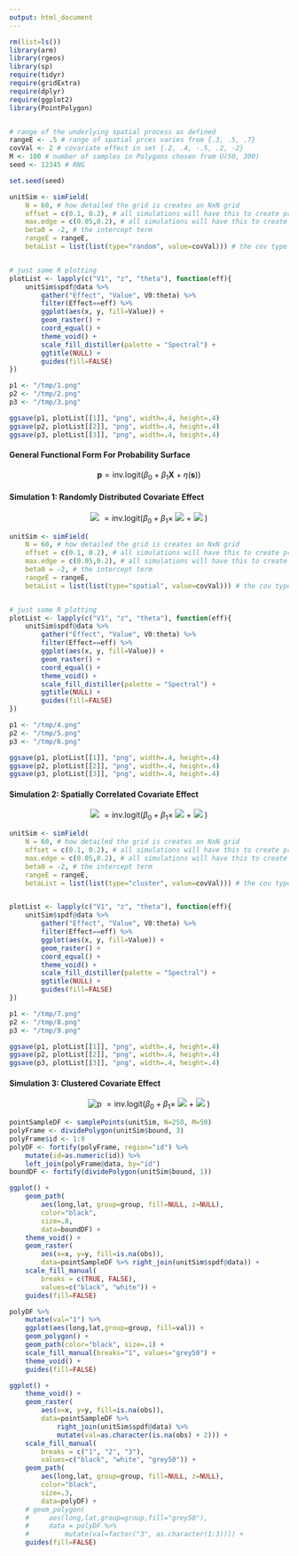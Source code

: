 ```yaml
---
output: html_document
---
```


```R
rm(list=ls())
library(arm)
library(rgeos)
library(sp)
require(tidyr)
require(gridExtra)
require(dplyr)
require(ggplot2)
library(PointPolygon)


# range of the underlying spatial process as defined 
rangeE <- .5 # range of spatial prces varies from {.3, .5, .7}
covVal <- 2 # covariate effect in set {.2, .4, -.5, .2, -2}
M <- 100 # number of samples in Polygons chosen from U(50, 300)
seed <- 12345 # RNG

set.seed(seed)
```

```R
unitSim <- simField(
    N = 60, # how detailed the grid is creates an NxN grid
    offset = c(0.1, 0.2), # all simulations will have this to create pred mesh 
    max.edge = c(0.05,0.2), # all simulations will have this to create pred mesh
    beta0 = -2, # the intercept term
    rangeE = rangeE,
    betaList = list(list(type="random", value=covVal))) # the cov type & value


# just some R plotting 
plotList <- lapply(c("V1", "z", "theta"), function(eff){
    unitSim$spdf@data %>%
        gather("Effect", "Value", V0:theta) %>%
        filter(Effect==eff) %>%
        ggplot(aes(x, y, fill=Value)) +
        geom_raster() +
        coord_equal() +
        theme_void() +
        scale_fill_distiller(palette = "Spectral") +
        ggtitle(NULL) +
        guides(fill=FALSE)
})

p1 <- "/tmp/1.png"
p2 <- "/tmp/2.png"
p3 <- "/tmp/3.png"

ggsave(p1, plotList[[1]], "png", width=.4, height=.4)
ggsave(p2, plotList[[2]], "png", width=.4, height=.4)
ggsave(p3, plotList[[3]], "png", width=.4, height=.4)
```

#### General Functional Form For Probability Surface

$$
\boldsymbol{p} = \text{inv.logit}(\beta_0 + \beta_1 \boldsymbol{X} + \eta(\boldsymbol{s}))
$$

#### Simulation 1: Randomly Distributed Covariate Effect

<center>
![](/tmp/3.png) $=\text{inv.logit}(\beta_0 + \beta_1 \times$ ![](/tmp/1.png) $+$ ![](/tmp/2.png) $)$
</center>

```R
unitSim <- simField(
    N = 60, # how detailed the grid is creates an NxN grid
    offset = c(0.1, 0.2), # all simulations will have this to create pred mesh 
    max.edge = c(0.05,0.2), # all simulations will have this to create pred mesh
    beta0 = -2, # the intercept term
    rangeE = rangeE,
    betaList = list(list(type="spatial", value=covVal))) # the cov type & value


# just some R plotting 
plotList <- lapply(c("V1", "z", "theta"), function(eff){
    unitSim$spdf@data %>%
        gather("Effect", "Value", V0:theta) %>%
        filter(Effect==eff) %>%
        ggplot(aes(x, y, fill=Value)) +
        geom_raster() +
        coord_equal() +
        theme_void() +
        scale_fill_distiller(palette = "Spectral") +
        ggtitle(NULL) +
        guides(fill=FALSE)
})

p1 <- "/tmp/4.png"
p2 <- "/tmp/5.png"
p3 <- "/tmp/6.png"

ggsave(p1, plotList[[1]], "png", width=.4, height=.4)
ggsave(p2, plotList[[2]], "png", width=.4, height=.4)
ggsave(p3, plotList[[3]], "png", width=.4, height=.4)
```

#### Simulation 2: Spatially Correlated Covariate Effect

<center>
![](/tmp/6.png) $=\text{inv.logit}(\beta_0 + \beta_1 \times$ ![](/tmp/4.png) $+$ ![](/tmp/5.png) $)$
</center>

```R
unitSim <- simField(
    N = 60, # how detailed the grid is creates an NxN grid
    offset = c(0.1, 0.2), # all simulations will have this to create pred mesh 
    max.edge = c(0.05,0.2), # all simulations will have this to create pred mesh
    beta0 = -2, # the intercept term
    rangeE = rangeE,
    betaList = list(list(type="cluster", value=covVal))) # the cov type & value


plotList <- lapply(c("V1", "z", "theta"), function(eff){
    unitSim$spdf@data %>%
        gather("Effect", "Value", V0:theta) %>%
        filter(Effect==eff) %>%
        ggplot(aes(x, y, fill=Value)) +
        geom_raster() +
        coord_equal() +
        theme_void() +
        scale_fill_distiller(palette = "Spectral") +
        ggtitle(NULL) +
        guides(fill=FALSE)
})

p1 <- "/tmp/7.png"
p2 <- "/tmp/8.png"
p3 <- "/tmp/9.png"

ggsave(p1, plotList[[1]], "png", width=.4, height=.4)
ggsave(p2, plotList[[2]], "png", width=.4, height=.4)
ggsave(p3, plotList[[3]], "png", width=.4, height=.4)
```

#### Simulation 3: Clustered Covariate Effect

<center>
![p](/tmp/9.png) $=\text{inv.logit}(\beta_0 + \beta_1 \times$ ![](/tmp/7.png) $+$ ![](/tmp/8.png) $)$
</center>

```R
pointSampleDF <- samplePoints(unitSim, N=250, M=50)
polyFrame <- dividePolygon(unitSim$bound, 3)
polyFrame$id <- 1:9
polyDF <- fortify(polyFrame, region="id") %>%
    mutate(id=as.numeric(id)) %>%
    left_join(polyFrame@data, by="id")
boundDF <- fortify(dividePolygon(unitSim$bound, 1))

ggplot() +
    geom_path(
        aes(long,lat, group=group, fill=NULL, z=NULL),
        color="black",
        size=.8,
        data=boundDF) +
    theme_void() + 
    geom_raster(
        aes(x=x, y=y, fill=is.na(obs)),
        data=pointSampleDF %>% right_join(unitSim$spdf@data)) +
    scale_fill_manual(
        breaks = c(TRUE, FALSE),
        values=c("black", "white")) +
    guides(fill=FALSE)

polyDF %>%
    mutate(val="1") %>%
    ggplot(aes(long,lat,group=group, fill=val)) + 
    geom_polygon() +
    geom_path(color="black", size=.1) +
    scale_fill_manual(breaks="1", values="grey50") +
    theme_void() +
    guides(fill=FALSE)

ggplot() +
    theme_void() +
    geom_raster(
        aes(x=x, y=y, fill=is.na(obs)),
        data=pointSampleDF %>%
            right_join(unitSim$spdf@data) %>%
            mutate(val=as.character(is.na(obs) + 2))) +
    scale_fill_manual(
        breaks = c("1", "2", "3"),
        values=c("black", "white", "grey50")) +
    geom_path(
        aes(long,lat, group=group, fill=NULL, z=NULL),
        color="black",
        size=.3,
        data=polyDF) +
    # geom_polygon(
    #     aes(long,lat,group=group,fill="grey50"),
    #     data = polyDF %>%
    #         mutate(val=factor("3", as.character(1:3)))) +
    guides(fill=FALSE)

```